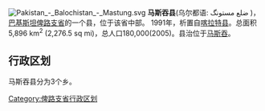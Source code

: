 [[File:Pakistan_-_Balochistan_-_Mastung.svg|right]]
'''马斯吞县'''(乌尔都语: ضلع مستونگ )，[[巴基斯坦|巴基斯坦]][[俾路支省|俾路支省]]的一个县，位于该省中部。 1991年，析置自[[喀拉特县|喀拉特县]]。总面积5,896 km<sup>2</sup> (2,276.5 sq mi)，总人口180,000(2005)。县治位于[[马斯吞|马斯吞]]。 

== 行政区划 ==
马斯吞县分为3个乡。

{{俾路支省行政区划}}
{{Pakistan-geo-stub}}

[[Category:俾路支省行政区划|Category:俾路支省行政区划]]